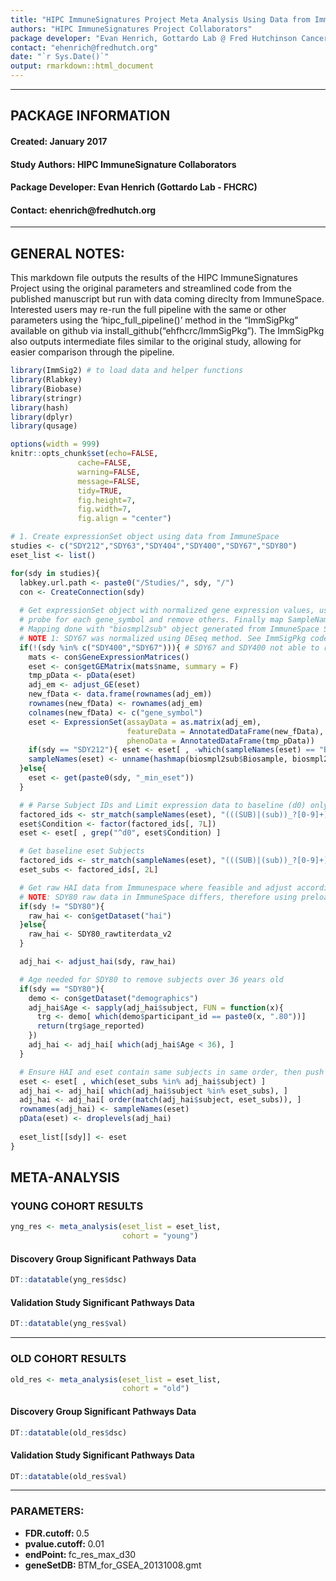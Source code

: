 ```yaml
---
title: "HIPC ImmuneSignatures Project Meta Analysis Using Data from ImmuneSpace"
authors: "HIPC ImmuneSignatures Project Collaborators"
package developer: "Evan Henrich, Gottardo Lab @ Fred Hutchinson Cancer Research Center"
contact: "ehenrich@fredhutch.org"
date: "`r Sys.Date()`"
output: rmarkdown::html_document
---
```


***
## PACKAGE INFORMATION
#### Created: January 2017
#### Study Authors: HIPC ImmuneSignature Collaborators
#### Package Developer: Evan Henrich (Gottardo Lab - FHCRC)
#### Contact: ehenrich@fredhutch.org

***

## GENERAL NOTES:
This markdown file outputs the results of the HIPC ImmuneSignatures Project using the original parameters and
streamlined code from the published manuscript but run with data coming direclty from ImmuneSpace. Interested 
users may re-run the full pipeline with the same or other parameters using the 'hipc_full_pipeline()' method 
in the "ImmSigPkg" available on github via install_github("ehfhcrc/ImmSigPkg").  The ImmSigPkg also outputs
intermediate files similar to the original study, allowing for easier comparison through the pipeline.

```r
library(ImmSig2) # to load data and helper functions
library(Rlabkey)
library(Biobase) 
library(stringr)
library(hash)
library(dplyr)
library(qusage) 

options(width = 999)
knitr::opts_chunk$set(echo=FALSE, 
               cache=FALSE, 
               warning=FALSE, 
               message=FALSE, 
               tidy=TRUE,
               fig.height=7, 
               fig.width=7,
               fig.align = "center")
```

```r
# 1. Create expressionSet object using data from ImmuneSpace
studies <- c("SDY212","SDY63","SDY404","SDY400","SDY67","SDY80")
eset_list <- list()

for(sdy in studies){
  labkey.url.path <- paste0("/Studies/", sdy, "/")
  con <- CreateConnection(sdy)
  
  # Get expressionSet object with normalized gene expression values, use highest expression
  # probe for each gene_symbol and remove others. Finally map SampleNames.
  # Mapping done with "biosmpl2sub" object generated from ImmuneSpace Schema Browser.
  # NOTE 1: SDY67 was normalized using DEseq method. See ImmSigPkg code for details.
  if(!(sdy %in% c("SDY400","SDY67"))){ # SDY67 and SDY400 not able to run through HIPCmatrix
    mats <- con$GeneExpressionMatrices()
    eset <- con$getGEMatrix(mats$name, summary = F) 
    tmp_pData <- pData(eset)
    adj_em <- adjust_GE(eset)
    new_fData <- data.frame(rownames(adj_em))
    rownames(new_fData) <- rownames(adj_em)
    colnames(new_fData) <- c("gene_symbol")
    eset <- ExpressionSet(assayData = as.matrix(adj_em),
                          featureData = AnnotatedDataFrame(new_fData),
                          phenoData = AnnotatedDataFrame(tmp_pData))
    if(sdy == "SDY212"){ eset <- eset[ , -which(sampleNames(eset) == "BS694717") ] } # Remove dup biosamples
    sampleNames(eset) <- unname(hashmap(biosmpl2sub$Biosample, biosmpl2sub$GE_ID, sampleNames(eset)))
  }else{
    eset <- get(paste0(sdy, "_min_eset"))
  } 

  # # Parse Subject IDs and Limit expression data to baseline (d0) only
  factored_ids <- str_match(sampleNames(eset), "(((SUB)|(sub))_?[0-9]+)(\\.[0-9])?_(.*)")
  eset$Condition <- factor(factored_ids[, 7L])
  eset <- eset[ , grep("^d0", eset$Condition) ]

  # Get baseline eset Subjects
  factored_ids <- str_match(sampleNames(eset), "(((SUB)|(sub))_?[0-9]+)(\\.[0-9])?_(.*)")
  eset_subs <- factored_ids[, 2L]

  # Get raw HAI data from Immunespace where feasible and adjust according to Yuri Kotliarov code.
  # NOTE: SDY80 raw data in ImmuneSpace differs, therefore using preloaded.
  if(sdy != "SDY80"){
    raw_hai <- con$getDataset("hai")
  }else{
    raw_hai <- SDY80_rawtiterdata_v2
  }

  adj_hai <- adjust_hai(sdy, raw_hai)

  # Age needed for SDY80 to remove subjects over 36 years old
  if(sdy == "SDY80"){
    demo <- con$getDataset("demographics")
    adj_hai$Age <- sapply(adj_hai$subject, FUN = function(x){
      trg <- demo[ which(demo$participant_id == paste0(x, ".80"))]
      return(trg$age_reported)
    })
    adj_hai <- adj_hai[ which(adj_hai$Age < 36), ]
  }

  # Ensure HAI and eset contain same subjects in same order, then push to pData
  eset <- eset[ , which(eset_subs %in% adj_hai$subject) ]
  adj_hai <- adj_hai[ which(adj_hai$subject %in% eset_subs), ]
  adj_hai <- adj_hai[ order(match(adj_hai$subject, eset_subs)), ]
  rownames(adj_hai) <- sampleNames(eset)
  pData(eset) <- droplevels(adj_hai)
  
  eset_list[[sdy]] <- eset
}
```

## META-ANALYSIS 

### YOUNG COHORT RESULTS
```r
yng_res <- meta_analysis(eset_list = eset_list,
                         cohort = "young")
```

#### Discovery Group Significant Pathways Data  
``` r
DT::datatable(yng_res$dsc)
```

#### Validation Study Significant Pathways Data  
``` r
DT::datatable(yng_res$val)
```

***

### OLD COHORT RESULTS

```r
old_res <- meta_analysis(eset_list = eset_list,
                         cohort = "old")
```

#### Discovery Group Significant Pathways Data  
``` r
DT::datatable(old_res$dsc)
```

#### Validation Study Significant Pathways Data  
``` r
DT::datatable(old_res$val)
```

***

### PARAMETERS:
- **FDR.cutoff: ** 0.5
- **pvalue.cutoff: ** 0.01
- **endPoint: ** fc_res_max_d30
- **geneSetDB: ** BTM_for_GSEA_20131008.gmt
